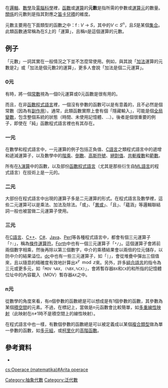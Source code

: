 在[[邏輯|邏輯]]、[[數學|數學]]及[[電腦科學|電腦科學]]裡，[[函數|函數]]或[[運算|運算]]的'''元數'''是指所需的參數或[[運算元|運算元]]的數量。[[關係_(數學)|關係]]的元數則是指其對應之[[笛卡兒積|笛卡兒積]]的維度。

元數主要用在下面類型的函數之中：f : ''V'' → ''S''，其中的''V'' ⊂ ''S''<sup>''n''</sup>，且''S''是某個[[集合|集合]]。此類函數通常稱為在''S''上的「運算」，且稱''n''是這個運算的元數。

== 例子 ==
「元數」一詞其實在一般情況之下並不怎麼常使用。例如，與其說「[[加法|加法]]運算的元數是2」或「加法是個元數2的運算」，更多人會說「加法是個二元運算」。

=== 0元 ===
有時，將一個[[常數項|常數]]視為一個0元運算或0元函數是很有用的。

而且，在非[[函數程式語言|函數程式語言]]裡，一個沒有參數的函數可以是有意義的，且不必然是個常數（因為有[[副作用_(電腦科學)|副作用]]）。通常，此類函數實際上會有個「隱藏輸入」，可能是個[[全局變數|全局變數]]，包含整個系統的狀態（時間、未使用記憶體、…）。後者是個很重要的例子，即使在「純」函數程式語言裡也有其存在。

=== 一元 ===
在數學和程式語言中，一元運算的例子包括正負值、[[C語言|C語言]]之類程式語言中的遞增和遞減運算子，以及數學中的[[階乘|階乘]]、[[倒數|倒數]]、[[高斯符號|高斯符號]]、[[絕對值|絕對值]]、[[共軛複數|共軛複數]]和[[範數|範數]]。

所有在[[λ演算|λ演算]]中的函數，以及部份[[函數程式語言|函數程式語言]]（尤其是那些衍生自[[ML語言|ML語言]]的程式語言）在技術上是一元的。

=== 二元 ===
大部份在程式語言中出現的運算子多是二元運算的形式。在程式語言及數學裡，這些二元運算可以是乘法、加法及除法。「或」、「[[邏輯異或|異或]]」、「且」、「蘊涵」等邏輯聯結詞一般也被當做二元運算子使用。

=== 三元 ===
在[[C語言|C語言]]、[[C++|C++]]、[[C♯|C#]]、[[Java|Java]]、[[Perl|Perl]]等各種程式語言中，都會有個三元運算子「<code>?:</code>」，稱為[[條件運算符|條件運算符]]。[[Forth|Forth]]中也有一個三元運算子「<code>*/</code>」。這個運算子會將前兩個數字相乘，然後再除以第三個數字，中介的乘積結果會以兩倍的位元儲存，以防中介的結果溢位。[[dc|dc]]中也有一些三元運算子，如「<tt>|</tt>」，會從堆疊中彈出三個值來，且以隨意的精確度有效地計算出<math>x^y \mod z</math>來。另外，許多[[組合語言|組合語言]]的指令為三元或更多元，如「<tt>MOV %AX, (%BX,%CX)</tt>」，會將暫存器<tt>BX</tt>和<tt>CX</tt>的和所指的記憶體位址中的內容載入（MOV）暫存器<tt>AX</tt>之中。

=== n元 ===
從數學的角度來看，有''n''個參數的函數總是可以想成是有1個參數的函數，其參數為某個[[積空間|積空間]]的元素。不過，在標記上，當做是''n''元函數會比較簡單，如[[多重線性映射|多重線性映射]]（此映射在''n''≠1時不是積空間上的線性映射）。

在程式語言中也一樣，有數個參數的函數總是可以被定義成以某個[[物件複合|複合類型]]做為單一參數的函數，如[[多元組|多元組]]，或[[柯里化|柯里化]]的[[高階函數|高階函數]]。

== 參考資料 ==
*{{Citation
  | last = Quine
  | first = W. V. O.
  | title = Mathematical logic
  | year = 1940
  | place = Cambridge, MA
  | publisher = Harvard University Press
 }}

[[Category:抽象代數|Category:抽象代數]]
[[Category:泛代數|Category:泛代數]]

[[cs:Operace_(matematika)#Arita_operace|cs:Operace (matematika)#Arita operace]]